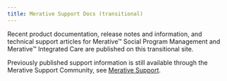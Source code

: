 ```yaml
---
title: Merative Support Docs (transitional)
---
```

Recent product documentation, release notes and information, and technical support articles for Merative™ Social Program Management and Merative™ Integrated Care are published on this transitional site.

Previously published support information is still available through the Merative Support Community, see [Merative Support](https://www.merative.com/support/spm).

<!-- <Row className="resource-card-group">
<Column colMd={4} colLg={4} noGutterSm>

<ResourceCard
    color="dark"
    title="Curam Social Program Management"
    subTitle="Product"
    actionIcon="arrowRight"
    href="/spm">

</ResourceCard>

</Column>
<Column colMd={4} colLg={4} noGutterSm>

<ResourceCard
    color="dark"
    title="Watson Care Manager"
    subTitle="Product"
    actionIcon="arrowRight"
    href="/wcm">

</ResourceCard>

</Column>
</Row> -->
